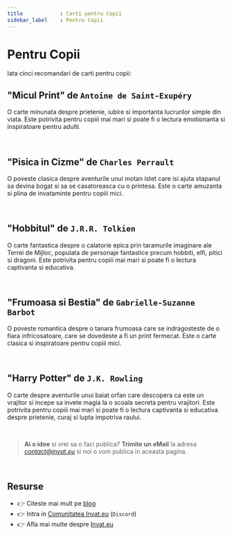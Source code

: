 ```yaml
---
title            : Carti pentru Copii
sidebar_label    : Pentru Copii
---
```


# Pentru Copii

Iata cinci recomandari de carti pentru copii:

## "Micul Print" de `Antoine de Saint-Exupéry`

O carte minunata despre prietenie, iubire si importanta lucrurilor simple din viata. Este potrivita pentru copiii mai mari si poate fi o lectura emotionanta si inspiratoare pentru adulti.

<br />

## "Pisica in Cizme" de `Charles Perrault`

O poveste clasica despre aventurile unui motan istet care isi ajuta stapanul sa devina bogat si sa se casatoreasca cu o printesa. Este o carte amuzanta si plina de invataminte pentru copiii mici.

<br />

## "Hobbitul" de `J.R.R. Tolkien`

O carte fantastica despre o calatorie epica prin taramurile imaginare ale Terrei de Mijloc, populata de personaje fantastice precum hobbiti, elfi, pitici si dragoni. 
Este potrivita pentru copiii mai mari si poate fi o lectura captivanta si educativa.

<br />

## "Frumoasa si Bestia" de `Gabrielle-Suzanne Barbot` 

O poveste romantica despre o tanara frumoasa care se indragosteste de o fiara infricosatoare, care se dovedeste a fi un print fermecat. Este o carte clasica si inspiratoare pentru copiii mici.

<br />

## "Harry Potter" de `J.K. Rowling` 

O carte despre aventurile unui baiat orfan care descopera ca este un vrajitor si incepe sa invete magia la o scoala secreta pentru vrajitori. 
Este potrivita pentru copiii mai mari si poate fi o lectura captivanta si educativa despre prietenie, curaj si lupta impotriva raului.

<br />

> **Ai o idee** si vrei sa o faci publica? **Trimite un eMail** la adresa *contact@invat.eu* si noi o vom publica in aceasta pagina.

<br />

## Resurse

- 👉 Citeste mai mult pe [blog](https://www.blog.invat.eu/)
- 👉 Intra in [Comunitatea Invat.eu](https://discord.gg/3qmQKAHKS2) (`Discord`)  
- 👉 Afla mai multe despre [Invat.eu](/) 

